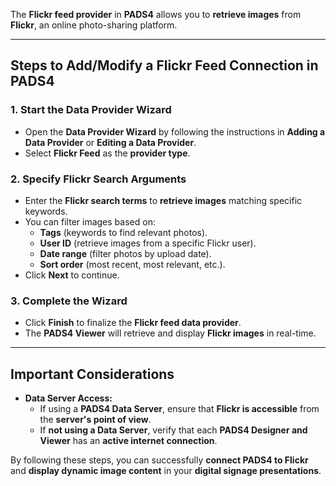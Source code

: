 
The **Flickr feed provider** in **PADS4** allows you to **retrieve images** from **Flickr**, an online photo-sharing platform.

---

## **Steps to Add/Modify a Flickr Feed Connection in PADS4**

### **1. Start the Data Provider Wizard**
- Open the **Data Provider Wizard** by following the instructions in **Adding a Data Provider** or **Editing a Data Provider**.
- Select **Flickr Feed** as the **provider type**.

### **2. Specify Flickr Search Arguments**
- Enter the **Flickr search terms** to **retrieve images** matching specific keywords.
- You can filter images based on:
  - **Tags** (keywords to find relevant photos).
  - **User ID** (retrieve images from a specific Flickr user).
  - **Date range** (filter photos by upload date).
  - **Sort order** (most recent, most relevant, etc.).
- Click **Next** to continue.

### **3. Complete the Wizard**
- Click **Finish** to finalize the **Flickr feed data provider**.
- The **PADS4 Viewer** will retrieve and display **Flickr images** in real-time.

---

## **Important Considerations**
- **Data Server Access:**  
  - If using a **PADS4 Data Server**, ensure that **Flickr is accessible** from the **server's point of view**.  
  - If **not using a Data Server**, verify that each **PADS4 Designer and Viewer** has an **active internet connection**.

By following these steps, you can successfully **connect PADS4 to Flickr** and **display dynamic image content** in your **digital signage presentations**.